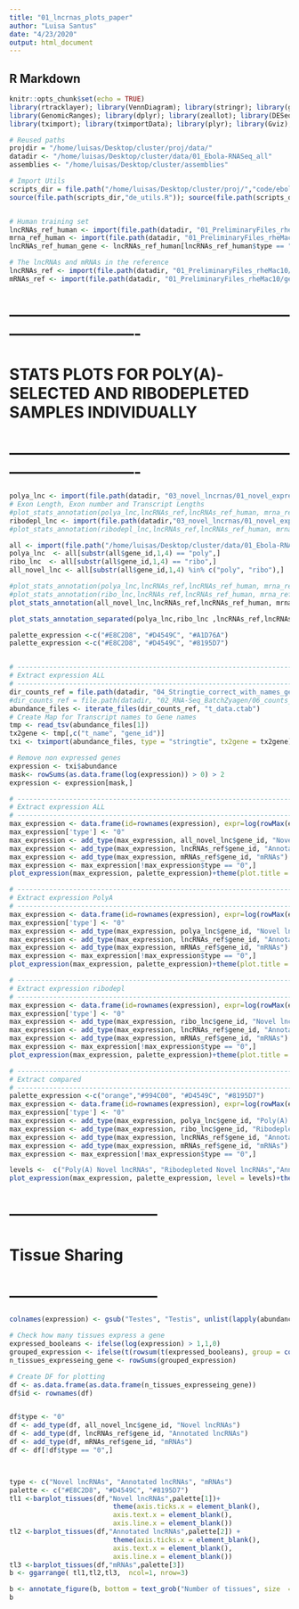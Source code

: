 ```yaml
---
title: "01_lncrnas_plots_paper"
author: "Luisa Santus"
date: "4/23/2020"
output: html_document
---
```


## R Markdown

```r
knitr::opts_chunk$set(echo = TRUE)
library(rtracklayer); library(VennDiagram); library(stringr); library(ggplot2); library(grid); library(gridExtra); library(UpSetR); library(ComplexHeatmap)
library(GenomicRanges); library(dplyr); library(zeallot); library(DESeq2); library(edgeR);  library("ggplotify"); library("grid"); library(tidyverse)
library(tximport); library(tximportData); library(plyr); library(Gviz); library(ggpubr)

# Reused paths
projdir = "/home/luisas/Desktop/cluster/proj/data/"
datadir <- "/home/luisas/Desktop/cluster/data/01_Ebola-RNASeq_all"
assemblies <- "/home/luisas/Desktop/cluster/assemblies"

# Import Utils 
scripts_dir = file.path("/home/luisas/Desktop/cluster/proj/","code/ebola/src/scripts/Analysis/utils")
source(file.path(scripts_dir,"de_utils.R")); source(file.path(scripts_dir,"lncrna_annotation_utils.R"))


# Human training set
lncRNAs_ref_human <- import(file.path(datadir, "01_PreliminaryFiles_rheMac10/gene_annotations/gencode.v26.GRCh38.annotation_knownlncRNAs.gtf"))
mrna_ref_human <- import(file.path(datadir, "01_PreliminaryFiles_rheMac10/gene_annotations/gencode.v26.GRCh38.annotation_knownMrnas.gtf"))
lncRNAs_ref_human_gene <- lncRNAs_ref_human[lncRNAs_ref_human$type == "gene",]

# The lncRNAs and mRNAs in the reference
lncRNAs_ref <- import(file.path(datadir, "01_PreliminaryFiles_rheMac10/gene_annotations/rheMac10_EBOV-Kikwit_lncrna.gtf"))
mRNAs_ref <- import(file.path(datadir, "01_PreliminaryFiles_rheMac10/gene_annotations/rheMac10_EBOV-Kikwit_mrnas.gtf"))
```
# -------------------------------------------------------------------------------
# STATS PLOTS FOR POLY(A)-SELECTED AND RIBODEPLETED SAMPLES INDIVIDUALLY
# -------------------------------------------------------------------------------
```r
polya_lnc <- import(file.path(datadir, "03_novel_lncrnas/01_novel_expressed/novel_expressed_polyA.gtf"))
# Exon Length, Exon number and Transcript Lengths 
#plot_stats_annotation(polya_lnc,lncRNAs_ref,lncRNAs_ref_human, mrna_ref_human, mRNAs_ref)
ribodepl_lnc <- import(file.path(datadir,"03_novel_lncrnas/01_novel_expressed/novel_expressed_ribodepleted.gtf"))
#plot_stats_annotation(ribodepl_lnc,lncRNAs_ref,lncRNAs_ref_human, mrna_ref_human, mRNAs_ref)

all <- import(file.path("/home/luisas/Desktop/cluster/data/01_Ebola-RNASeq_all/03_novel_lncrnas/02_final_catalogue/rheMac10_EBOV-Kikivit_and_novelcatalogue_with_names.gtf"))
polya_lnc  <- all[substr(all$gene_id,1,4) == "poly",]
ribo_lnc  <- all[substr(all$gene_id,1,4) == "ribo",]
all_novel_lnc <- all[substr(all$gene_id,1,4) %in% c("poly", "ribo"),]

#plot_stats_annotation(polya_lnc,lncRNAs_ref,lncRNAs_ref_human, mrna_ref_human, mRNAs_ref)
#plot_stats_annotation(ribo_lnc,lncRNAs_ref,lncRNAs_ref_human, mrna_ref_human, mRNAs_ref)
plot_stats_annotation(all_novel_lnc,lncRNAs_ref,lncRNAs_ref_human, mrna_ref_human, mRNAs_ref)

plot_stats_annotation_separated(polya_lnc,ribo_lnc ,lncRNAs_ref,lncRNAs_ref_human, mrna_ref_human, mRNAs_ref)


```

```r

palette_expression <-c("#E8C2D8", "#D4549C", "#A1D76A")
palette_expression <-c("#E8C2D8", "#D4549C", "#8195D7")


# ----------------------------------------------------------------------
# Extract expression ALL 
# ----------------------------------------------------------------------
dir_counts_ref = file.path(datadir, "04_Stringtie_correct_with_names_gene_ab/")
#dir_counts_ref = file.path(datadir, "02_RNA-Seq_BatchZyagen/06_counts_all")
abundance_files <- iterate_files(dir_counts_ref, "t_data.ctab")
# Create Map for Transcript names to Gene names 
tmp <- read_tsv(abundance_files[1])
tx2gene <- tmp[,c("t_name", "gene_id")]
txi <- tximport(abundance_files, type = "stringtie", tx2gene = tx2gene)

# Remove non expressed genes 
expression <- txi$abundance
mask<- rowSums(as.data.frame(log(expression)) > 0) > 2
expression <- expression[mask,]

# ----------------------------------------------------------------------
# Extract expression ALL 
# ----------------------------------------------------------------------
max_expression <- data.frame(id=rownames(expression), expr=log(rowMax(expression)))
max_expression['type'] <- "0"
max_expression <- add_type(max_expression, all_novel_lnc$gene_id, "Novel lncRNAs")
max_expression <- add_type(max_expression, lncRNAs_ref$gene_id, "Annotated lncRNAs")
max_expression <- add_type(max_expression, mRNAs_ref$gene_id, "mRNAs")
max_expression <- max_expression[!max_expression$type == "0",]
plot_expression(max_expression, palette_expression)+theme(plot.title = element_text(size = 22), axis.text = element_text(size = 15),axis.title.y  = element_text(size = 15))

# ----------------------------------------------------------------------
# Extract expression PolyA 
# ----------------------------------------------------------------------
max_expression <- data.frame(id=rownames(expression), expr=log(rowMax(expression)))
max_expression['type'] <- "0"
max_expression <- add_type(max_expression, polya_lnc$gene_id, "Novel lncRNAs")
max_expression <- add_type(max_expression, lncRNAs_ref$gene_id, "Annotated lncRNAs")
max_expression <- add_type(max_expression, mRNAs_ref$gene_id, "mRNAs")
max_expression <- max_expression[!max_expression$type == "0",]
plot_expression(max_expression, palette_expression)+theme(plot.title = element_text(size = 26), axis.text = element_text(size = 20),axis.title.y  = element_text(size = 20))

# ----------------------------------------------------------------------
# Extract expression ribodepl
# ----------------------------------------------------------------------
max_expression <- data.frame(id=rownames(expression), expr=log(rowMax(expression)))
max_expression['type'] <- "0"
max_expression <- add_type(max_expression, ribo_lnc$gene_id, "Novel lncRNAs")
max_expression <- add_type(max_expression, lncRNAs_ref$gene_id, "Annotated lncRNAs")
max_expression <- add_type(max_expression, mRNAs_ref$gene_id, "mRNAs")
max_expression <- max_expression[!max_expression$type == "0",]
plot_expression(max_expression, palette_expression)+theme(plot.title = element_text(size = 22), axis.text = element_text(size = 15),axis.title.y  = element_text(size = 15))

# ----------------------------------------------------------------------
# Extract compared
# ----------------------------------------------------------------------
palette_expression <-c("orange","#994C00", "#D4549C", "#8195D7")
max_expression <- data.frame(id=rownames(expression), expr=log(rowMax(expression)))
max_expression['type'] <- "0"
max_expression <- add_type(max_expression, polya_lnc$gene_id, "Poly(A) Novel lncRNAs")
max_expression <- add_type(max_expression, ribo_lnc$gene_id, "Ribodepleted Novel lncRNAs")
max_expression <- add_type(max_expression, lncRNAs_ref$gene_id, "Annotated lncRNAs")
max_expression <- add_type(max_expression, mRNAs_ref$gene_id, "mRNAs")
max_expression <- max_expression[!max_expression$type == "0",]

levels <-  c("Poly(A) Novel lncRNAs", "Ribodepleted Novel lncRNAs","Annotated lncRNAs", "mRNAs")
plot_expression(max_expression, palette_expression, level = levels)+theme(plot.title = element_text(size = 22), axis.text = element_text( angle =0, vjust = 0.9),axis.title.y  = element_text(size = 15))
```

# -----------------------------
# Tissue Sharing 
# -----------------------------


```r

colnames(expression) <- gsub("Testes", "Testis", unlist(lapply(abundance_files, function(x) rev(strsplit(x, "/")[[1]])[5])))

# Check how many tissues express a gene
expressed_booleans <- ifelse(log(expression) > 1,1,0)
grouped_expression <- ifelse(t(rowsum(t(expressed_booleans), group = colnames(expressed_booleans), na.rm = TRUE))>0, 1,0)
n_tissues_expresseing_gene <- rowSums(grouped_expression)

# Create DF for plotting
df <- as.data.frame(as.data.frame(n_tissues_expresseing_gene))
df$id <- rownames(df)


df$type <- "0"
df <- add_type(df, all_novel_lnc$gene_id, "Novel lncRNAs")
df <- add_type(df, lncRNAs_ref$gene_id, "Annotated lncRNAs")
df <- add_type(df, mRNAs_ref$gene_id, "mRNAs")
df <- df[!df$type == "0",]



type <- c("Novel lncRNAs", "Annotated lncRNAs", "mRNAs")
palette <- c("#E8C2D8", "#D4549C", "#8195D7")
tl1 <-barplot_tissues(df,"Novel lncRNAs",palette[1])+
                          theme(axis.ticks.x = element_blank(),
                          axis.text.x = element_blank(),
                          axis.line.x = element_blank())
tl2 <-barplot_tissues(df,"Annotated lncRNAs",palette[2]) +
                          theme(axis.ticks.x = element_blank(),
                          axis.text.x = element_blank(),
                          axis.line.x = element_blank())
tl3 <-barplot_tissues(df,"mRNAs",palette[3]) 
b <- ggarrange( tl1,tl2,tl3,  ncol=1, nrow=3)

b <- annotate_figure(b, bottom = text_grob("Number of tissues", size  = 22), left = text_grob("Frequency", size = 22, rot = 90))
b

```

